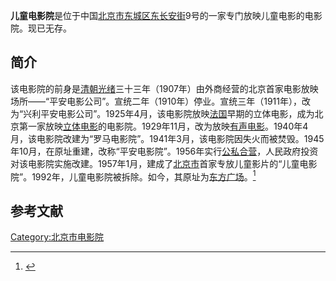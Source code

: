 '''儿童电影院'''是位于中国[[北京市|北京市]][[东城区_(北京市)|东城区]][[东长安街|东长安街]]9号的一家专门放映儿童电影的电影院。现已无存。

==简介==
该电影院的前身是[[清朝|清朝]][[光绪|光绪]]三十三年（1907年）由外商经营的北京首家电影放映场所——“平安电影公司”。宣统二年（1910年）停业。宣统三年（1911年），改为“兴利平安电影公司”。1925年4月，该电影院放映[[法国|法国]]早期的立体电影，成为北京第一家放映[[立体电影|立体电影]]的电影院。1929年11月，改为放映[[有声电影|有声电影]]。1940年4月，该电影院改建为“罗马电影院”。1941年3月，该电影院因失火而被焚毁。1945年10月，在原址重建，改称“平安电影院”。1956年实行[[公私合营|公私合营]]，人民政府投资对该电影院实施改建。1957年1月，建成了[[北京市|北京市]]首家专放儿童影片的“儿童电影院”。1992年，儿童电影院被拆除。如今，其原址为[[东方广场|东方广场]]。<ref>{{Cite web |url=http://www.bjdch.gov.cn/n5687274/n5722232/n5722373/n5722733/6678229.html |title=电影院 歌舞厅 游艺厅，数字东城，于2013-04-23查阅 |accessdate=2013-04-23 |archive-date=2013-12-30 |archive-url=https://web.archive.org/web/20131230235951/http://www.bjdch.gov.cn/n5687274/n5722232/n5722373/n5722733/6678229.html |dead-url=no }}</ref>

==参考文献==
{{reflist}}

[[Category:北京市电影院|Category:北京市电影院]]